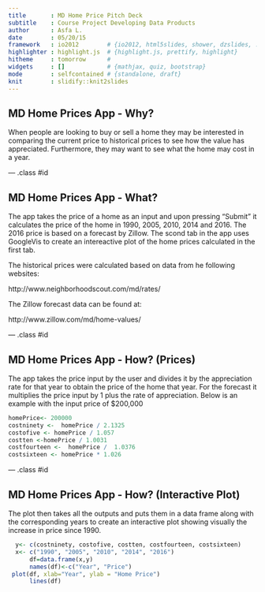 ```yaml
---
title       : MD Home Price Pitch Deck 
subtitle    : Course Project Developing Data Products
author      : Asfa L.
date        : 05/20/15
framework   : io2012        # {io2012, html5slides, shower, dzslides, ...}
highlighter : highlight.js  # {highlight.js, prettify, highlight}
hitheme     : tomorrow      # 
widgets     : []            # {mathjax, quiz, bootstrap}
mode        : selfcontained # {standalone, draft}
knit        : slidify::knit2slides
---
```


## MD Home Prices App - Why?

When people are looking to buy or sell a home they may be interested in comparing the current price to historical prices to see how the value has appreciated. Furthermore, they may want to see what the home may cost in a year.

--- .class #id 

## MD Home Prices App - What?

The app takes the price of a home as an input and upon pressing "Submit" it calculates the price of the  home in 1990, 2005, 2010, 2014 and 2016.  The 2016 price is based on a forecast by Zillow. The scond tab in the app uses GoogleVis to create an intereactive plot of the home prices calculated in the first tab.

The historical prices were calculated based on data from he following websites:

http://www.neighborhoodscout.com/md/rates/

The Zillow forecast data can be found at:

http://www.zillow.com/md/home-values/


--- .class #id 

## MD Home Prices App - How? (Prices)

The app takes the price input by the user and divides it by the appreciation rate for that year to obtain the price of the home that year. For the forecast it multiplies the price input by 1 plus the rate of appreciation. Below is an example with the input price of $200,000

```r
homePrice<- 200000
costninety <-  homePrice / 2.1325
costofive <- homePrice / 1.057
costten <-homePrice / 1.0031
costfourteen <-  homePrice /  1.0376
costsixteen <- homePrice * 1.026
```



--- .class #id 

## MD Home Prices App - How? (Interactive Plot)

The plot then takes all the outputs and puts them in a data frame along with the corresponding years to create an interactive plot showing visually the increase in price since 1990.

```r
  y<- c(costninety, costofive, costten, costfourteen, costsixteen)
  x<- c("1990", "2005", "2010", "2014", "2016")
      df=data.frame(x,y)
      names(df)<-c("Year", "Price")
 plot(df, xlab="Year", ylab = "Home Price")
      lines(df)
```

